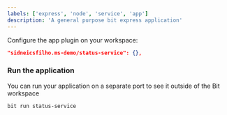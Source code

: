 ```yaml
---
labels: ['express', 'node', 'service', 'app']
description: 'A general purpose bit express application'
---
```


Configure the app plugin on your workspace:

```json
"sidneicsfilho.ms-demo/status-service": {},
```

### Run the application

You can run your application on a separate port to see it outside of the Bit workspace

```bash
bit run status-service
```
